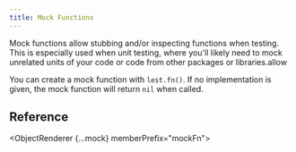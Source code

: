 ```yaml
---
title: Mock Functions
---
```




Mock functions allow stubbing and/or inspecting functions when testing.
This is especially used when unit testing, where you'll likely need to mock unrelated units of your code or code from other packages or libraries.allow

You can create a mock function with `lest.fn()`. If no implementation is given, the mock function will return `nil` when called.

## Reference

<ObjectRenderer {...mock} memberPrefix="mockFn">

<FieldRenderer path="mock.calls"></FieldRenderer>

<FieldRenderer path="mock.lastCall"></FieldRenderer>

</ObjectRenderer>
